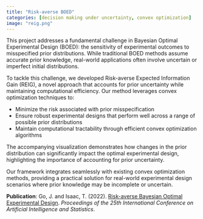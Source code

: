 ```yaml
---
title: "Risk-averse BOED"
categories: [decision making under uncertainty, convex optimization]
image: "reig.png"
---
```


This project addresses a fundamental challenge in Bayesian Optimal Experimental Design (BOED): the sensitivity of experimental outcomes to misspecified prior distributions. While traditional BOED methods assume accurate prior knowledge, real-world applications often involve uncertain or imperfect initial distributions.

To tackle this challenge, we developed Risk-averse Expected Information Gain (REIG), a novel approach that accounts for prior uncertainty while maintaining computational efficiency. Our method leverages convex optimization techniques to:

- Minimize the risk associated with prior misspecification
- Ensure robust experimental designs that perform well across a range of possible prior distributions
- Maintain computational tractability through efficient convex optimization algorithms

The accompanying visualization demonstrates how changes in the prior distribution can significantly impact the optimal experimental design, highlighting the importance of accounting for prior uncertainty.

Our framework integrates seamlessly with existing convex optimization methods, providing a practical solution for real-world experimental design scenarios where prior knowledge may be incomplete or uncertain.

**Publication**: Go, J. and Isaac, T. (2022). [Risk-averse Bayesian Optimal Experimental Design](https://proceedings.mlr.press/v180/go22a/go22a.pdf). *Proceedings of the 25th International Conference on Artificial Intelligence and Statistics*.
